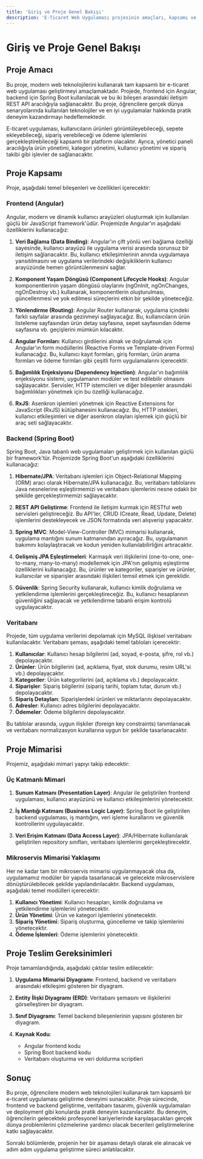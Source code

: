 ```yaml
---
title: 'Giriş ve Proje Genel Bakışı'
description: 'E-Ticaret Web Uygulaması projesinin amaçları, kapsamı ve genel yapısı'
---
```


# Giriş ve Proje Genel Bakışı

## Proje Amacı

Bu proje, modern web teknolojilerini kullanarak tam kapsamlı bir e-ticaret web uygulaması geliştirmeyi amaçlamaktadır. Projede, frontend için Angular, backend için Spring Boot kullanılacak ve bu iki bileşen arasındaki iletişim REST API aracılığıyla sağlanacaktır. Bu proje, öğrencilere gerçek dünya senaryolarında kullanılan teknolojiler ve en iyi uygulamalar hakkında pratik deneyim kazandırmayı hedeflemektedir.

E-ticaret uygulaması, kullanıcıların ürünleri görüntüleyebileceği, sepete ekleyebileceği, sipariş verebileceği ve ödeme işlemlerini gerçekleştirebileceği kapsamlı bir platform olacaktır. Ayrıca, yönetici paneli aracılığıyla ürün yönetimi, kategori yönetimi, kullanıcı yönetimi ve sipariş takibi gibi işlevler de sağlanacaktır.

## Proje Kapsamı

Proje, aşağıdaki temel bileşenleri ve özellikleri içerecektir:

### Frontend (Angular)

Angular, modern ve dinamik kullanıcı arayüzleri oluşturmak için kullanılan güçlü bir JavaScript framework'üdür. Projemizde Angular'ın aşağıdaki özelliklerini kullanacağız:

1. **Veri Bağlama (Data Binding)**: Angular'ın çift yönlü veri bağlama özelliği sayesinde, kullanıcı arayüzü ile uygulama verisi arasında sorunsuz bir iletişim sağlanacaktır. Bu, kullanıcı etkileşimlerinin anında uygulamaya yansıtılmasını ve uygulama verilerindeki değişikliklerin kullanıcı arayüzünde hemen görüntülenmesini sağlar.

2. **Komponent Yaşam Döngüsü (Component Lifecycle Hooks)**: Angular komponentlerinin yaşam döngüsü olaylarını (ngOnInit, ngOnChanges, ngOnDestroy vb.) kullanarak, komponentlerin oluşturulması, güncellenmesi ve yok edilmesi süreçlerini etkin bir şekilde yöneteceğiz.

3. **Yönlendirme (Routing)**: Angular Router kullanarak, uygulama içindeki farklı sayfalar arasında gezinmeyi sağlayacağız. Bu, kullanıcıların ürün listeleme sayfasından ürün detay sayfasına, sepet sayfasından ödeme sayfasına vb. geçişlerini mümkün kılacaktır.

4. **Angular Formları**: Kullanıcı girdilerini almak ve doğrulamak için Angular'ın form modüllerini (Reactive Forms ve Template-driven Forms) kullanacağız. Bu, kullanıcı kayıt formları, giriş formları, ürün arama formları ve ödeme formları gibi çeşitli form uygulamalarını içerecektir.

5. **Bağımlılık Enjeksiyonu (Dependency Injection)**: Angular'ın bağımlılık enjeksiyonu sistemi, uygulamanın modüler ve test edilebilir olmasını sağlayacaktır. Servisler, HTTP istemcileri ve diğer bileşenler arasındaki bağımlılıkları yönetmek için bu özelliği kullanacağız.

6. **RxJS**: Asenkron işlemleri yönetmek için Reactive Extensions for JavaScript (RxJS) kütüphanesini kullanacağız. Bu, HTTP istekleri, kullanıcı etkileşimleri ve diğer asenkron olayları işlemek için güçlü bir araç seti sağlayacaktır.

### Backend (Spring Boot)

Spring Boot, Java tabanlı web uygulamaları geliştirmek için kullanılan güçlü bir framework'tür. Projemizde Spring Boot'un aşağıdaki özelliklerini kullanacağız:

1. **Hibernate/JPA**: Veritabanı işlemleri için Object-Relational Mapping (ORM) aracı olarak Hibernate/JPA kullanacağız. Bu, veritabanı tablolarını Java nesnelerine eşleştirmemizi ve veritabanı işlemlerini nesne odaklı bir şekilde gerçekleştirmemizi sağlayacaktır.

2. **REST API Geliştirme**: Frontend ile iletişim kurmak için RESTful web servisleri geliştireceğiz. Bu API'ler, CRUD (Create, Read, Update, Delete) işlemlerini destekleyecek ve JSON formatında veri alışverişi yapacaktır.

3. **Spring MVC**: Model-View-Controller (MVC) mimarisi kullanarak, uygulama mantığını sunum katmanından ayıracağız. Bu, uygulamanın bakımını kolaylaştıracak ve kodun yeniden kullanılabilirliğini artıracaktır.

4. **Gelişmiş JPA Eşleştirmeleri**: Karmaşık veri ilişkilerini (one-to-one, one-to-many, many-to-many) modellemek için JPA'nın gelişmiş eşleştirme özelliklerini kullanacağız. Bu, ürünler ve kategoriler, siparişler ve ürünler, kullanıcılar ve siparişler arasındaki ilişkileri temsil etmek için gereklidir.

5. **Güvenlik**: Spring Security kullanarak, kullanıcı kimlik doğrulama ve yetkilendirme işlemlerini gerçekleştireceğiz. Bu, kullanıcı hesaplarının güvenliğini sağlayacak ve yetkilendirme tabanlı erişim kontrolü uygulayacaktır.

### Veritabanı

Projede, tüm uygulama verilerini depolamak için MySQL ilişkisel veritabanı kullanılacaktır. Veritabanı şeması, aşağıdaki temel tabloları içerecektir:

1. **Kullanıcılar**: Kullanıcı hesap bilgilerini (ad, soyad, e-posta, şifre, rol vb.) depolayacaktır.
2. **Ürünler**: Ürün bilgilerini (ad, açıklama, fiyat, stok durumu, resim URL'si vb.) depolayacaktır.
3. **Kategoriler**: Ürün kategorilerini (ad, açıklama vb.) depolayacaktır.
4. **Siparişler**: Sipariş bilgilerini (sipariş tarihi, toplam tutar, durum vb.) depolayacaktır.
5. **Sipariş Detayları**: Siparişlerdeki ürünleri ve miktarlarını depolayacaktır.
6. **Adresler**: Kullanıcı adres bilgilerini depolayacaktır.
7. **Ödemeler**: Ödeme bilgilerini depolayacaktır.

Bu tablolar arasında, uygun ilişkiler (foreign key constraints) tanımlanacak ve veritabanı normalizasyon kurallarına uygun bir şekilde tasarlanacaktır.

## Proje Mimarisi

Projemiz, aşağıdaki mimari yapıyı takip edecektir:

### Üç Katmanlı Mimari

1. **Sunum Katmanı (Presentation Layer)**: Angular ile geliştirilen frontend uygulaması, kullanıcı arayüzünü ve kullanıcı etkileşimlerini yönetecektir.

2. **İş Mantığı Katmanı (Business Logic Layer)**: Spring Boot ile geliştirilen backend uygulaması, iş mantığını, veri işleme kurallarını ve güvenlik kontrollerini uygulayacaktır.

3. **Veri Erişim Katmanı (Data Access Layer)**: JPA/Hibernate kullanılarak geliştirilen repository sınıfları, veritabanı işlemlerini gerçekleştirecektir.

### Mikroservis Mimarisi Yaklaşımı

Her ne kadar tam bir mikroservis mimarisi uygulanmayacak olsa da, uygulamamız modüler bir yapıda tasarlanacak ve gelecekte mikroservislere dönüştürülebilecek şekilde yapılandırılacaktır. Backend uygulaması, aşağıdaki temel modülleri içerecektir:

1. **Kullanıcı Yönetimi**: Kullanıcı hesapları, kimlik doğrulama ve yetkilendirme işlemlerini yönetecektir.
2. **Ürün Yönetimi**: Ürün ve kategori işlemlerini yönetecektir.
3. **Sipariş Yönetimi**: Sipariş oluşturma, güncelleme ve takip işlemlerini yönetecektir.
4. **Ödeme İşlemleri**: Ödeme işlemlerini yönetecektir.

## Proje Teslim Gereksinimleri

Proje tamamlandığında, aşağıdaki çıktılar teslim edilecektir:

1. **Uygulama Mimarisi Diyagramı**: Frontend, backend ve veritabanı arasındaki etkileşimi gösteren bir diyagram.

2. **Entity İlişki Diyagramı (ERD)**: Veritabanı şemasını ve ilişkilerini görselleştiren bir diyagram.

3. **Sınıf Diyagramı**: Temel backend bileşenlerinin yapısını gösteren bir diyagram.

4. **Kaynak Kodu**:
   - Angular frontend kodu
   - Spring Boot backend kodu
   - Veritabanı oluşturma ve veri doldurma scriptleri

## Sonuç

Bu proje, öğrencilere modern web teknolojileri kullanarak tam kapsamlı bir e-ticaret uygulaması geliştirme deneyimi sunacaktır. Proje sürecinde, frontend ve backend geliştirme, veritabanı tasarımı, güvenlik uygulamaları ve deployment gibi konularda pratik deneyim kazanılacaktır. Bu deneyim, öğrencilerin gelecekteki profesyonel kariyerlerinde karşılaşacakları gerçek dünya problemlerini çözmelerine yardımcı olacak becerileri geliştirmelerine katkı sağlayacaktır.

Sonraki bölümlerde, projenin her bir aşaması detaylı olarak ele alınacak ve adım adım uygulama geliştirme süreci anlatılacaktır.
